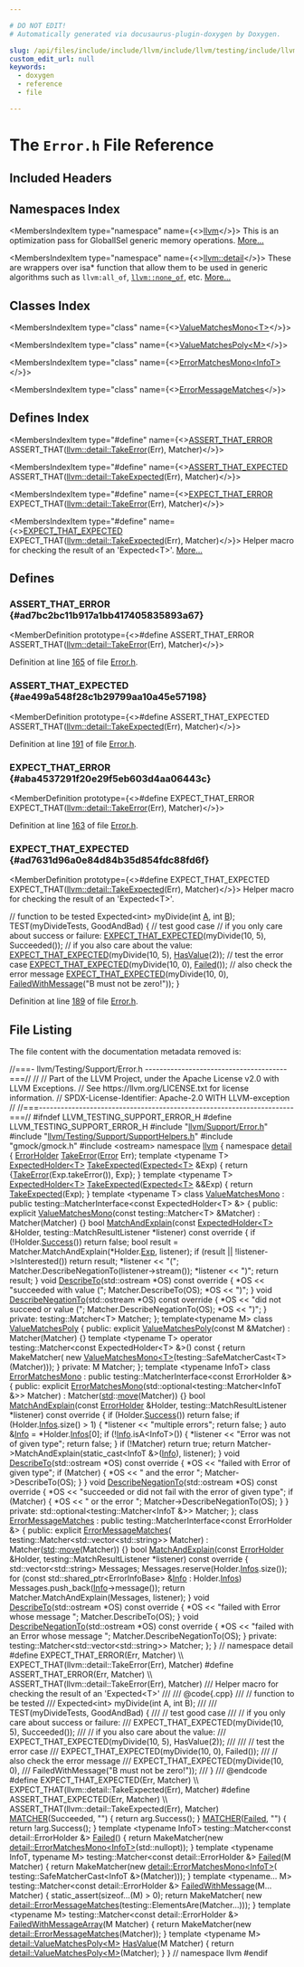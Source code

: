 ```yaml
---

# DO NOT EDIT!
# Automatically generated via docusaurus-plugin-doxygen by Doxygen.

slug: /api/files/include/include/llvm/include/llvm/testing/include/llvm/testing/support/error-h
custom_edit_url: null
keywords:
  - doxygen
  - reference
  - file

---
```





# The `Error.h` File Reference

<DoxygenPage pluginConfig={pluginConfig}>



## Included Headers

<IncludesList>
<IncludesListItem
  filePath="llvm/Support/Error.h"
  permalink="/docs/api/files/include/include/llvm/include/llvm/support/error-h"
  isLocal="true" />
<IncludesListItem
  filePath="llvm/Testing/Support/SupportHelpers.h"
  permalink="/docs/api/files/include/include/llvm/include/llvm/testing/include/llvm/testing/support/supporthelpers-h"
  isLocal="true" />
<IncludesListItem
  filePath="gmock/gmock.h"
  permalink=""
  isLocal="true" />
<IncludesListItem
  filePath="ostream"
  permalink=""
  isLocal="false" />
</IncludesList>

## Namespaces Index

<MembersIndex>

<MembersIndexItem
  type="namespace"
  name={<><a href="/docs/api/namespaces/llvm">llvm</a></>}>
This is an optimization pass for GlobalISel generic memory operations. <a href="/docs/api/namespaces/llvm/#details">More...</a>
</MembersIndexItem>

<MembersIndexItem
  type="namespace"
  name={<><a href="/docs/api/namespaces/llvm/detail">llvm::detail</a></>}>
These are wrappers over isa&#42; function that allow them to be used in generic algorithms such as <code>llvm:all&#95;of</code>, <code><a href="/docs/api/namespaces/llvm/#a7dc3069afa2ce5ea62ac2eb183e51c00">llvm::none&#95;of</a></code>, etc. <a href="/docs/api/namespaces/llvm/detail/#details">More...</a>
</MembersIndexItem>

</MembersIndex>

## Classes Index

<MembersIndex>

<MembersIndexItem
  type="class"
  name={<><a href="/docs/api/classes/llvm/detail/valuematchesmono">ValueMatchesMono&lt;T&gt;</a></>}>
</MembersIndexItem>

<MembersIndexItem
  type="class"
  name={<><a href="/docs/api/classes/llvm/detail/valuematchespoly">ValueMatchesPoly&lt;M&gt;</a></>}>
</MembersIndexItem>

<MembersIndexItem
  type="class"
  name={<><a href="/docs/api/classes/llvm/detail/errormatchesmono">ErrorMatchesMono&lt;InfoT&gt;</a></>}>
</MembersIndexItem>

<MembersIndexItem
  type="class"
  name={<><a href="/docs/api/classes/llvm/detail/errormessagematches">ErrorMessageMatches</a></>}>
</MembersIndexItem>

</MembersIndex>

## Defines Index

<MembersIndex>

<MembersIndexItem
  type="#define"
  name={<><a href="#ad7bc2bc11b917a1bb417405835893a67">ASSERT&#95;THAT&#95;ERROR</a>&nbsp;&nbsp;&nbsp;  ASSERT&#95;THAT(<a href="/docs/api/namespaces/llvm/detail/#ab8899a2137a4effece5b068526f6d367">llvm::detail::TakeError</a>(Err), Matcher)</>}>
</MembersIndexItem>

<MembersIndexItem
  type="#define"
  name={<><a href="#ae499a548f28c1b29799aa10a45e57198">ASSERT&#95;THAT&#95;EXPECTED</a>&nbsp;&nbsp;&nbsp;  ASSERT&#95;THAT(<a href="/docs/api/namespaces/llvm/detail/#a1d244748c7af3178b4d806e32db0410e">llvm::detail::TakeExpected</a>(Err), Matcher)</>}>
</MembersIndexItem>

<MembersIndexItem
  type="#define"
  name={<><a href="#aba4537291f20e29f5eb603d4aa06443c">EXPECT&#95;THAT&#95;ERROR</a>&nbsp;&nbsp;&nbsp;  EXPECT&#95;THAT(<a href="/docs/api/namespaces/llvm/detail/#ab8899a2137a4effece5b068526f6d367">llvm::detail::TakeError</a>(Err), Matcher)</>}>
</MembersIndexItem>

<MembersIndexItem
  type="#define"
  name={<><a href="#ad7631d96a0e84d84b35d854fdc88fd6f">EXPECT&#95;THAT&#95;EXPECTED</a>&nbsp;&nbsp;&nbsp;  EXPECT&#95;THAT(<a href="/docs/api/namespaces/llvm/detail/#a1d244748c7af3178b4d806e32db0410e">llvm::detail::TakeExpected</a>(Err), Matcher)</>}>
Helper macro for checking the result of an &#39;Expected&lt;T&gt;&#39;. <a href="#ad7631d96a0e84d84b35d854fdc88fd6f">More...</a>
</MembersIndexItem>

</MembersIndex>


<SectionDefinition>

## Defines

### ASSERT&#95;THAT&#95;ERROR {#ad7bc2bc11b917a1bb417405835893a67}

<MemberDefinition
  prototype={<>#define ASSERT&#95;THAT&#95;ERROR&nbsp;&nbsp;&nbsp;  ASSERT&#95;THAT(<a href="/docs/api/namespaces/llvm/detail/#ab8899a2137a4effece5b068526f6d367">llvm::detail::TakeError</a>(Err), Matcher)</>}>

Definition at line <a href="#l00165">165</a> of file <a href="/docs/api/files/include/include/llvm/include/llvm/testing/include/llvm/testing/support/error-h">Error.h</a>.
</MemberDefinition>

### ASSERT&#95;THAT&#95;EXPECTED {#ae499a548f28c1b29799aa10a45e57198}

<MemberDefinition
  prototype={<>#define ASSERT&#95;THAT&#95;EXPECTED&nbsp;&nbsp;&nbsp;  ASSERT&#95;THAT(<a href="/docs/api/namespaces/llvm/detail/#a1d244748c7af3178b4d806e32db0410e">llvm::detail::TakeExpected</a>(Err), Matcher)</>}>

Definition at line <a href="#l00191">191</a> of file <a href="/docs/api/files/include/include/llvm/include/llvm/testing/include/llvm/testing/support/error-h">Error.h</a>.
</MemberDefinition>

### EXPECT&#95;THAT&#95;ERROR {#aba4537291f20e29f5eb603d4aa06443c}

<MemberDefinition
  prototype={<>#define EXPECT&#95;THAT&#95;ERROR&nbsp;&nbsp;&nbsp;  EXPECT&#95;THAT(<a href="/docs/api/namespaces/llvm/detail/#ab8899a2137a4effece5b068526f6d367">llvm::detail::TakeError</a>(Err), Matcher)</>}>

Definition at line <a href="#l00163">163</a> of file <a href="/docs/api/files/include/include/llvm/include/llvm/testing/include/llvm/testing/support/error-h">Error.h</a>.
</MemberDefinition>

### EXPECT&#95;THAT&#95;EXPECTED {#ad7631d96a0e84d84b35d854fdc88fd6f}

<MemberDefinition
  prototype={<>#define EXPECT&#95;THAT&#95;EXPECTED&nbsp;&nbsp;&nbsp;  EXPECT&#95;THAT(<a href="/docs/api/namespaces/llvm/detail/#a1d244748c7af3178b4d806e32db0410e">llvm::detail::TakeExpected</a>(Err), Matcher)</>}>
Helper macro for checking the result of an &#39;Expected&lt;T&gt;&#39;.

<ProgramListing extension="cpp">

<CodeLine><Highlight kind="comment">// function to be tested</Highlight><Highlight kind="normal"></Highlight></CodeLine>
<CodeLine><Highlight kind="normal">Expected&lt;int&gt; myDivide(</Highlight><Highlight kind="keywordtype">int</Highlight><Highlight kind="normal"> <a href="/docs/api/files/lib/lib/ir/builtingcs-cpp/#a2e38c85003a042421cde1647632d0b72">A</a>, </Highlight><Highlight kind="keywordtype">int</Highlight><Highlight kind="normal"> <a href="/docs/api/files/lib/lib/ir/builtingcs-cpp/#ae76959fe811ba090de4cba69ac00f1da">B</a>);</Highlight></CodeLine>
<CodeLine><Highlight kind="normal"></Highlight></CodeLine>
<CodeLine><Highlight kind="normal">TEST(myDivideTests, GoodAndBad) &#123;</Highlight></CodeLine>
<CodeLine><Highlight kind="normal">  </Highlight><Highlight kind="comment">// test good case</Highlight><Highlight kind="normal"></Highlight></CodeLine>
<CodeLine><Highlight kind="normal">  </Highlight><Highlight kind="comment">// if you only care about success or failure:</Highlight><Highlight kind="normal"></Highlight></CodeLine>
<CodeLine><Highlight kind="normal">  <a href="#ad7631d96a0e84d84b35d854fdc88fd6f">EXPECT&#95;THAT&#95;EXPECTED</a>(myDivide(10, 5), Succeeded());</Highlight></CodeLine>
<CodeLine><Highlight kind="normal">  </Highlight><Highlight kind="comment">// if you also care about the value:</Highlight><Highlight kind="normal"></Highlight></CodeLine>
<CodeLine><Highlight kind="normal">  <a href="#ad7631d96a0e84d84b35d854fdc88fd6f">EXPECT&#95;THAT&#95;EXPECTED</a>(myDivide(10, 5), <a href="/docs/api/namespaces/llvm/#a79e64ef30db46c5331dc31759ebd8b9d">HasValue</a>(2));</Highlight></CodeLine>
<CodeLine><Highlight kind="normal"></Highlight></CodeLine>
<CodeLine><Highlight kind="normal">  </Highlight><Highlight kind="comment">// test the error case</Highlight><Highlight kind="normal"></Highlight></CodeLine>
<CodeLine><Highlight kind="normal">  <a href="#ad7631d96a0e84d84b35d854fdc88fd6f">EXPECT&#95;THAT&#95;EXPECTED</a>(myDivide(10, 0), <a href="/docs/api/namespaces/llvm/#a2cd7b2e49608a96ba42f59f642cf99ac">Failed</a>());</Highlight></CodeLine>
<CodeLine><Highlight kind="normal">  </Highlight><Highlight kind="comment">// also check the error message</Highlight><Highlight kind="normal"></Highlight></CodeLine>
<CodeLine><Highlight kind="normal">  <a href="#ad7631d96a0e84d84b35d854fdc88fd6f">EXPECT&#95;THAT&#95;EXPECTED</a>(myDivide(10, 0),</Highlight></CodeLine>
<CodeLine><Highlight kind="normal">      <a href="/docs/api/namespaces/llvm/#a78f561c62fccdd3391f0652104b6681e">FailedWithMessage</a>(</Highlight><Highlight kind="stringliteral">&quot;B must not be zero!&quot;</Highlight><Highlight kind="normal">));</Highlight></CodeLine>
<CodeLine><Highlight kind="normal">&#125;</Highlight></CodeLine>

</ProgramListing>

Definition at line <a href="#l00189">189</a> of file <a href="/docs/api/files/include/include/llvm/include/llvm/testing/include/llvm/testing/support/error-h">Error.h</a>.
</MemberDefinition>

</SectionDefinition>

## File Listing

The file content with the documentation metadata removed is:

<ProgramListing>

<Link id="l00001" /><CodeLine lineNumber="1"><Highlight kind="comment">//===- llvm/Testing/Support/Error.h ---------------------------------------===//</Highlight><Highlight kind="normal"></Highlight></CodeLine>
<Link id="l00002" /><CodeLine lineNumber="2"><Highlight kind="normal"></Highlight><Highlight kind="comment">//</Highlight><Highlight kind="normal"></Highlight></CodeLine>
<Link id="l00003" /><CodeLine lineNumber="3"><Highlight kind="normal"></Highlight><Highlight kind="comment">// Part of the LLVM Project, under the Apache License v2.0 with LLVM Exceptions.</Highlight><Highlight kind="normal"></Highlight></CodeLine>
<Link id="l00004" /><CodeLine lineNumber="4"><Highlight kind="normal"></Highlight><Highlight kind="comment">// See https://llvm.org/LICENSE.txt for license information.</Highlight><Highlight kind="normal"></Highlight></CodeLine>
<Link id="l00005" /><CodeLine lineNumber="5"><Highlight kind="normal"></Highlight><Highlight kind="comment">// SPDX-License-Identifier: Apache-2.0 WITH LLVM-exception</Highlight><Highlight kind="normal"></Highlight></CodeLine>
<Link id="l00006" /><CodeLine lineNumber="6"><Highlight kind="normal"></Highlight><Highlight kind="comment">//</Highlight><Highlight kind="normal"></Highlight></CodeLine>
<Link id="l00007" /><CodeLine lineNumber="7"><Highlight kind="normal"></Highlight><Highlight kind="comment">//===----------------------------------------------------------------------===//</Highlight><Highlight kind="normal"></Highlight></CodeLine>
<Link id="l00008" /><CodeLine lineNumber="8"><Highlight kind="normal"></Highlight></CodeLine>
<Link id="l00009" /><CodeLine lineNumber="9"><Highlight kind="normal"></Highlight><Highlight kind="preprocessor">#ifndef LLVM&#95;TESTING&#95;SUPPORT&#95;ERROR&#95;H</Highlight><Highlight kind="normal"></Highlight></CodeLine>
<Link id="l00010" /><CodeLine lineNumber="10"><Highlight kind="normal"></Highlight><Highlight kind="preprocessor">#define LLVM&#95;TESTING&#95;SUPPORT&#95;ERROR&#95;H</Highlight><Highlight kind="normal"></Highlight></CodeLine>
<Link id="l00011" /><CodeLine lineNumber="11"><Highlight kind="normal"></Highlight></CodeLine>
<Link id="l00012" /><CodeLine lineNumber="12"><Highlight kind="normal"></Highlight><Highlight kind="preprocessor">#include &quot;<a href="/docs/api/files/include/include/llvm/include/llvm/support/error-h">llvm/Support/Error.h</a>&quot;</Highlight><Highlight kind="normal"></Highlight></CodeLine>
<Link id="l00013" /><CodeLine lineNumber="13"><Highlight kind="normal"></Highlight><Highlight kind="preprocessor">#include &quot;<a href="/docs/api/files/include/include/llvm/include/llvm/testing/include/llvm/testing/support/supporthelpers-h">llvm/Testing/Support/SupportHelpers.h</a>&quot;</Highlight><Highlight kind="normal"></Highlight></CodeLine>
<Link id="l00014" /><CodeLine lineNumber="14"><Highlight kind="normal"></Highlight></CodeLine>
<Link id="l00015" /><CodeLine lineNumber="15"><Highlight kind="normal"></Highlight><Highlight kind="preprocessor">#include &quot;gmock/gmock.h&quot;</Highlight><Highlight kind="normal"></Highlight></CodeLine>
<Link id="l00016" /><CodeLine lineNumber="16"><Highlight kind="normal"></Highlight><Highlight kind="preprocessor">#include &lt;ostream&gt;</Highlight><Highlight kind="normal"></Highlight></CodeLine>
<Link id="l00017" /><CodeLine lineNumber="17"><Highlight kind="normal"></Highlight></CodeLine>
<Link id="l00018" /><CodeLine lineNumber="18"><Highlight kind="normal"></Highlight><Highlight kind="keyword">namespace </Highlight><Highlight kind="normal"><a href="/docs/api/namespaces/llvm">llvm</a> &#123;</Highlight></CodeLine>
<Link id="l00019" /><CodeLine lineNumber="19"><Highlight kind="normal"></Highlight><Highlight kind="keyword">namespace </Highlight><Highlight kind="normal"><a href="/docs/api/namespaces/llvm/detail">detail</a> &#123;</Highlight></CodeLine>
<Link id="l00020" /><CodeLine lineNumber="20"><Highlight kind="normal"><a href="/docs/api/structs/llvm/detail/errorholder">ErrorHolder</a> <a href="/docs/api/namespaces/llvm/detail/#ab8899a2137a4effece5b068526f6d367">TakeError</a>(<a href="/docs/api/namespaces/llvm/#ac226f3d2b9ca090171a8e0a8cb92c343a902b0d55fddef6f8d651fe1035b7d4bd">Error</a> Err);</Highlight></CodeLine>
<Link id="l00021" /><CodeLine lineNumber="21"><Highlight kind="normal"></Highlight></CodeLine>
<Link id="l00022" /><CodeLine lineNumber="22" lineLink="/docs/api/namespaces/llvm/detail/#a1d244748c7af3178b4d806e32db0410e"><Highlight kind="normal"></Highlight><Highlight kind="keyword">template</Highlight><Highlight kind="normal"> &lt;</Highlight><Highlight kind="keyword">typename</Highlight><Highlight kind="normal"> T&gt; <a href="/docs/api/structs/llvm/detail/expectedholder">ExpectedHolder&lt;T&gt;</a> <a href="/docs/api/namespaces/llvm/detail/#a1d244748c7af3178b4d806e32db0410e">TakeExpected</a>(<a href="/docs/api/classes/llvm/expected">Expected&lt;T&gt;</a> &amp;Exp) &#123;</Highlight></CodeLine>
<Link id="l00023" /><CodeLine lineNumber="23"><Highlight kind="normal">  </Highlight><Highlight kind="keywordflow">return</Highlight><Highlight kind="normal"> &#123;<a href="/docs/api/namespaces/llvm/detail/#ab8899a2137a4effece5b068526f6d367">TakeError</a>(Exp.takeError()), Exp&#125;;</Highlight></CodeLine>
<Link id="l00024" /><CodeLine lineNumber="24"><Highlight kind="normal">&#125;</Highlight></CodeLine>
<Link id="l00025" /><CodeLine lineNumber="25"><Highlight kind="normal"></Highlight></CodeLine>
<Link id="l00026" /><CodeLine lineNumber="26" lineLink="/docs/api/namespaces/llvm/detail/#a501b4d4fd19ee463a1f8dc91074a147c"><Highlight kind="normal"></Highlight><Highlight kind="keyword">template</Highlight><Highlight kind="normal"> &lt;</Highlight><Highlight kind="keyword">typename</Highlight><Highlight kind="normal"> T&gt; <a href="/docs/api/structs/llvm/detail/expectedholder">ExpectedHolder&lt;T&gt;</a> <a href="/docs/api/namespaces/llvm/detail/#a1d244748c7af3178b4d806e32db0410e">TakeExpected</a>(<a href="/docs/api/classes/llvm/expected">Expected&lt;T&gt;</a> &amp;&amp;Exp) &#123;</Highlight></CodeLine>
<Link id="l00027" /><CodeLine lineNumber="27"><Highlight kind="normal">  </Highlight><Highlight kind="keywordflow">return</Highlight><Highlight kind="normal"> <a href="/docs/api/namespaces/llvm/detail/#a1d244748c7af3178b4d806e32db0410e">TakeExpected</a>(Exp);</Highlight></CodeLine>
<Link id="l00028" /><CodeLine lineNumber="28"><Highlight kind="normal">&#125;</Highlight></CodeLine>
<Link id="l00029" /><CodeLine lineNumber="29"><Highlight kind="normal"></Highlight></CodeLine>
<Link id="l00030" /><CodeLine lineNumber="30"><Highlight kind="normal"></Highlight><Highlight kind="keyword">template</Highlight><Highlight kind="normal"> &lt;</Highlight><Highlight kind="keyword">typename</Highlight><Highlight kind="normal"> T&gt;</Highlight></CodeLine>
<Link id="l00031" /><CodeLine lineNumber="31" lineLink="/docs/api/classes/llvm/detail/valuematchesmono"><Highlight kind="normal"></Highlight><Highlight kind="keyword">class </Highlight><Highlight kind="normal"><a href="/docs/api/classes/llvm/detail/valuematchesmono/#ad744b1c567ceeb27720290044d291cb6">ValueMatchesMono</a></Highlight></CodeLine>
<Link id="l00032" /><CodeLine lineNumber="32"><Highlight kind="normal">    : </Highlight><Highlight kind="keyword">public</Highlight><Highlight kind="normal"> testing::MatcherInterface&lt;const ExpectedHolder&lt;T&gt; &amp;&gt; &#123;</Highlight></CodeLine>
<Link id="l00033" /><CodeLine lineNumber="33"><Highlight kind="normal"></Highlight><Highlight kind="keyword">public</Highlight><Highlight kind="normal">:</Highlight></CodeLine>
<Link id="l00034" /><CodeLine lineNumber="34" lineLink="/docs/api/classes/llvm/detail/valuematchesmono/#ad744b1c567ceeb27720290044d291cb6"><Highlight kind="normal">  </Highlight><Highlight kind="keyword">explicit</Highlight><Highlight kind="normal"> <a href="/docs/api/classes/llvm/detail/valuematchesmono/#ad744b1c567ceeb27720290044d291cb6">ValueMatchesMono</a>(</Highlight><Highlight kind="keyword">const</Highlight><Highlight kind="normal"> testing::Matcher&lt;T&gt; &amp;Matcher)</Highlight></CodeLine>
<Link id="l00035" /><CodeLine lineNumber="35"><Highlight kind="normal">      : Matcher(Matcher) &#123;&#125;</Highlight></CodeLine>
<Link id="l00036" /><CodeLine lineNumber="36"><Highlight kind="normal"></Highlight></CodeLine>
<Link id="l00037" /><CodeLine lineNumber="37" lineLink="/docs/api/classes/llvm/detail/valuematchesmono/#a55e4701767b53c688bffa2d8793c27be"><Highlight kind="normal">  </Highlight><Highlight kind="keywordtype">bool</Highlight><Highlight kind="normal"> <a href="/docs/api/classes/llvm/detail/valuematchesmono/#a55e4701767b53c688bffa2d8793c27be">MatchAndExplain</a>(</Highlight><Highlight kind="keyword">const</Highlight><Highlight kind="normal"> <a href="/docs/api/structs/llvm/detail/expectedholder">ExpectedHolder&lt;T&gt;</a> &amp;Holder,</Highlight></CodeLine>
<Link id="l00038" /><CodeLine lineNumber="38"><Highlight kind="normal">                       testing::MatchResultListener &#42;listener)</Highlight><Highlight kind="keyword"> const override </Highlight><Highlight kind="normal">&#123;</Highlight></CodeLine>
<Link id="l00039" /><CodeLine lineNumber="39"><Highlight kind="normal">    </Highlight><Highlight kind="keywordflow">if</Highlight><Highlight kind="normal"> (!Holder.<a href="/docs/api/structs/llvm/detail/errorholder/#a41e8ff6f9bf94de6e7201bd13dcf190f">Success</a>())</Highlight></CodeLine>
<Link id="l00040" /><CodeLine lineNumber="40"><Highlight kind="normal">      </Highlight><Highlight kind="keywordflow">return</Highlight><Highlight kind="normal"> </Highlight><Highlight kind="keyword">false</Highlight><Highlight kind="normal">;</Highlight></CodeLine>
<Link id="l00041" /><CodeLine lineNumber="41"><Highlight kind="normal"></Highlight></CodeLine>
<Link id="l00042" /><CodeLine lineNumber="42"><Highlight kind="normal">    </Highlight><Highlight kind="keywordtype">bool</Highlight><Highlight kind="normal"> result = Matcher.MatchAndExplain(&#42;Holder.<a href="/docs/api/structs/llvm/detail/expectedholder/#a079913b6090e2284fec0b7b2605f8f9b">Exp</a>, listener);</Highlight></CodeLine>
<Link id="l00043" /><CodeLine lineNumber="43"><Highlight kind="normal"></Highlight></CodeLine>
<Link id="l00044" /><CodeLine lineNumber="44"><Highlight kind="normal">    </Highlight><Highlight kind="keywordflow">if</Highlight><Highlight kind="normal"> (result || !listener-&gt;IsInterested())</Highlight></CodeLine>
<Link id="l00045" /><CodeLine lineNumber="45"><Highlight kind="normal">      </Highlight><Highlight kind="keywordflow">return</Highlight><Highlight kind="normal"> result;</Highlight></CodeLine>
<Link id="l00046" /><CodeLine lineNumber="46"><Highlight kind="normal">    &#42;listener &lt;&lt; </Highlight><Highlight kind="stringliteral">&quot;(&quot;</Highlight><Highlight kind="normal">;</Highlight></CodeLine>
<Link id="l00047" /><CodeLine lineNumber="47"><Highlight kind="normal">    Matcher.DescribeNegationTo(listener-&gt;stream());</Highlight></CodeLine>
<Link id="l00048" /><CodeLine lineNumber="48"><Highlight kind="normal">    &#42;listener &lt;&lt; </Highlight><Highlight kind="stringliteral">&quot;)&quot;</Highlight><Highlight kind="normal">;</Highlight></CodeLine>
<Link id="l00049" /><CodeLine lineNumber="49"><Highlight kind="normal">    </Highlight><Highlight kind="keywordflow">return</Highlight><Highlight kind="normal"> result;</Highlight></CodeLine>
<Link id="l00050" /><CodeLine lineNumber="50"><Highlight kind="normal">  &#125;</Highlight></CodeLine>
<Link id="l00051" /><CodeLine lineNumber="51"><Highlight kind="normal"></Highlight></CodeLine>
<Link id="l00052" /><CodeLine lineNumber="52" lineLink="/docs/api/classes/llvm/detail/valuematchesmono/#ab5f9a7976147483cf15cc81444478252"><Highlight kind="normal">  </Highlight><Highlight kind="keywordtype">void</Highlight><Highlight kind="normal"> <a href="/docs/api/classes/llvm/detail/valuematchesmono/#ab5f9a7976147483cf15cc81444478252">DescribeTo</a>(std::ostream &#42;OS)</Highlight><Highlight kind="keyword"> const override </Highlight><Highlight kind="normal">&#123;</Highlight></CodeLine>
<Link id="l00053" /><CodeLine lineNumber="53"><Highlight kind="normal">    &#42;OS &lt;&lt; </Highlight><Highlight kind="stringliteral">&quot;succeeded with value (&quot;</Highlight><Highlight kind="normal">;</Highlight></CodeLine>
<Link id="l00054" /><CodeLine lineNumber="54"><Highlight kind="normal">    Matcher.DescribeTo(OS);</Highlight></CodeLine>
<Link id="l00055" /><CodeLine lineNumber="55"><Highlight kind="normal">    &#42;OS &lt;&lt; </Highlight><Highlight kind="stringliteral">&quot;)&quot;</Highlight><Highlight kind="normal">;</Highlight></CodeLine>
<Link id="l00056" /><CodeLine lineNumber="56"><Highlight kind="normal">  &#125;</Highlight></CodeLine>
<Link id="l00057" /><CodeLine lineNumber="57"><Highlight kind="normal"></Highlight></CodeLine>
<Link id="l00058" /><CodeLine lineNumber="58" lineLink="/docs/api/classes/llvm/detail/valuematchesmono/#a7e98809bf925c4df7a66f37cadf6d0f2"><Highlight kind="normal">  </Highlight><Highlight kind="keywordtype">void</Highlight><Highlight kind="normal"> <a href="/docs/api/classes/llvm/detail/valuematchesmono/#a7e98809bf925c4df7a66f37cadf6d0f2">DescribeNegationTo</a>(std::ostream &#42;OS)</Highlight><Highlight kind="keyword"> const override </Highlight><Highlight kind="normal">&#123;</Highlight></CodeLine>
<Link id="l00059" /><CodeLine lineNumber="59"><Highlight kind="normal">    &#42;OS &lt;&lt; </Highlight><Highlight kind="stringliteral">&quot;did not succeed or value (&quot;</Highlight><Highlight kind="normal">;</Highlight></CodeLine>
<Link id="l00060" /><CodeLine lineNumber="60"><Highlight kind="normal">    Matcher.DescribeNegationTo(OS);</Highlight></CodeLine>
<Link id="l00061" /><CodeLine lineNumber="61"><Highlight kind="normal">    &#42;OS &lt;&lt; </Highlight><Highlight kind="stringliteral">&quot;)&quot;</Highlight><Highlight kind="normal">;</Highlight></CodeLine>
<Link id="l00062" /><CodeLine lineNumber="62"><Highlight kind="normal">  &#125;</Highlight></CodeLine>
<Link id="l00063" /><CodeLine lineNumber="63"><Highlight kind="normal"></Highlight></CodeLine>
<Link id="l00064" /><CodeLine lineNumber="64"><Highlight kind="normal"></Highlight><Highlight kind="keyword">private</Highlight><Highlight kind="normal">:</Highlight></CodeLine>
<Link id="l00065" /><CodeLine lineNumber="65"><Highlight kind="normal">  testing::Matcher&lt;T&gt; Matcher;</Highlight></CodeLine>
<Link id="l00066" /><CodeLine lineNumber="66"><Highlight kind="normal">&#125;;</Highlight></CodeLine>
<Link id="l00067" /><CodeLine lineNumber="67"><Highlight kind="normal"></Highlight></CodeLine>
<Link id="l00068" /><CodeLine lineNumber="68"><Highlight kind="normal"></Highlight><Highlight kind="keyword">template</Highlight><Highlight kind="normal">&lt;</Highlight><Highlight kind="keyword">typename</Highlight><Highlight kind="normal"> M&gt;</Highlight></CodeLine>
<Link id="l00069" /><CodeLine lineNumber="69" lineLink="/docs/api/classes/llvm/detail/valuematchespoly"><Highlight kind="normal"></Highlight><Highlight kind="keyword">class </Highlight><Highlight kind="normal"><a href="/docs/api/classes/llvm/detail/valuematchespoly/#a4b084a7a392bab6f6e7d5ff6df288fad">ValueMatchesPoly</a> &#123;</Highlight></CodeLine>
<Link id="l00070" /><CodeLine lineNumber="70"><Highlight kind="normal"></Highlight><Highlight kind="keyword">public</Highlight><Highlight kind="normal">:</Highlight></CodeLine>
<Link id="l00071" /><CodeLine lineNumber="71" lineLink="/docs/api/classes/llvm/detail/valuematchespoly/#a4b084a7a392bab6f6e7d5ff6df288fad"><Highlight kind="normal">  </Highlight><Highlight kind="keyword">explicit</Highlight><Highlight kind="normal"> <a href="/docs/api/classes/llvm/detail/valuematchespoly/#a4b084a7a392bab6f6e7d5ff6df288fad">ValueMatchesPoly</a>(</Highlight><Highlight kind="keyword">const</Highlight><Highlight kind="normal"> M &amp;Matcher) : Matcher(Matcher) &#123;&#125;</Highlight></CodeLine>
<Link id="l00072" /><CodeLine lineNumber="72"><Highlight kind="normal"></Highlight></CodeLine>
<Link id="l00073" /><CodeLine lineNumber="73"><Highlight kind="normal">  </Highlight><Highlight kind="keyword">template</Highlight><Highlight kind="normal"> &lt;</Highlight><Highlight kind="keyword">typename</Highlight><Highlight kind="normal"> T&gt;</Highlight></CodeLine>
<Link id="l00074" /><CodeLine lineNumber="74" lineLink="/docs/api/classes/llvm/detail/valuematchespoly/#a31fa575bc2c99c26ad81466be2d62371"><Highlight kind="normal">  </Highlight><Highlight kind="keyword">operator</Highlight><Highlight kind="normal"> testing::Matcher&lt;const ExpectedHolder&lt;T&gt; &amp;&gt;() </Highlight><Highlight kind="keyword">const</Highlight><Highlight kind="normal"> &#123;</Highlight></CodeLine>
<Link id="l00075" /><CodeLine lineNumber="75"><Highlight kind="normal">    </Highlight><Highlight kind="keywordflow">return</Highlight><Highlight kind="normal"> MakeMatcher(</Highlight></CodeLine>
<Link id="l00076" /><CodeLine lineNumber="76"><Highlight kind="normal">        </Highlight><Highlight kind="keyword">new</Highlight><Highlight kind="normal"> <a href="/docs/api/classes/llvm/detail/valuematchesmono">ValueMatchesMono&lt;T&gt;</a>(testing::SafeMatcherCast&lt;T&gt;(Matcher)));</Highlight></CodeLine>
<Link id="l00077" /><CodeLine lineNumber="77"><Highlight kind="normal">  &#125;</Highlight></CodeLine>
<Link id="l00078" /><CodeLine lineNumber="78"><Highlight kind="normal"></Highlight></CodeLine>
<Link id="l00079" /><CodeLine lineNumber="79"><Highlight kind="normal"></Highlight><Highlight kind="keyword">private</Highlight><Highlight kind="normal">:</Highlight></CodeLine>
<Link id="l00080" /><CodeLine lineNumber="80"><Highlight kind="normal">  M Matcher;</Highlight></CodeLine>
<Link id="l00081" /><CodeLine lineNumber="81"><Highlight kind="normal">&#125;;</Highlight></CodeLine>
<Link id="l00082" /><CodeLine lineNumber="82"><Highlight kind="normal"></Highlight></CodeLine>
<Link id="l00083" /><CodeLine lineNumber="83"><Highlight kind="normal"></Highlight><Highlight kind="keyword">template</Highlight><Highlight kind="normal"> &lt;</Highlight><Highlight kind="keyword">typename</Highlight><Highlight kind="normal"> InfoT&gt;</Highlight></CodeLine>
<Link id="l00084" /><CodeLine lineNumber="84" lineLink="/docs/api/classes/llvm/detail/errormatchesmono"><Highlight kind="normal"></Highlight><Highlight kind="keyword">class </Highlight><Highlight kind="normal"><a href="/docs/api/classes/llvm/detail/errormatchesmono/#a122e1d825f6a41e7b1b68095f45b35fa">ErrorMatchesMono</a> : </Highlight><Highlight kind="keyword">public</Highlight><Highlight kind="normal"> testing::MatcherInterface&lt;const ErrorHolder &amp;&gt; &#123;</Highlight></CodeLine>
<Link id="l00085" /><CodeLine lineNumber="85"><Highlight kind="normal"></Highlight><Highlight kind="keyword">public</Highlight><Highlight kind="normal">:</Highlight></CodeLine>
<Link id="l00086" /><CodeLine lineNumber="86" lineLink="/docs/api/classes/llvm/detail/errormatchesmono/#a122e1d825f6a41e7b1b68095f45b35fa"><Highlight kind="normal">  </Highlight><Highlight kind="keyword">explicit</Highlight><Highlight kind="normal"> <a href="/docs/api/classes/llvm/detail/errormatchesmono/#a122e1d825f6a41e7b1b68095f45b35fa">ErrorMatchesMono</a>(std::optional&lt;testing::Matcher&lt;InfoT &amp;&gt;&gt; Matcher)</Highlight></CodeLine>
<Link id="l00087" /><CodeLine lineNumber="87"><Highlight kind="normal">      : Matcher(<a href="/docs/api/namespaces/std">std</a>::<a href="/docs/api/namespaces/llvm/#abfc9c7ecf70f66901e439f7c04ef3dbb">move</a>(Matcher)) &#123;&#125;</Highlight></CodeLine>
<Link id="l00088" /><CodeLine lineNumber="88"><Highlight kind="normal"></Highlight></CodeLine>
<Link id="l00089" /><CodeLine lineNumber="89" lineLink="/docs/api/classes/llvm/detail/errormatchesmono/#ab5ca366d69aa6962d4142ab273fa72b1"><Highlight kind="normal">  </Highlight><Highlight kind="keywordtype">bool</Highlight><Highlight kind="normal"> <a href="/docs/api/classes/llvm/detail/errormatchesmono/#ab5ca366d69aa6962d4142ab273fa72b1">MatchAndExplain</a>(</Highlight><Highlight kind="keyword">const</Highlight><Highlight kind="normal"> <a href="/docs/api/structs/llvm/detail/errorholder">ErrorHolder</a> &amp;Holder,</Highlight></CodeLine>
<Link id="l00090" /><CodeLine lineNumber="90"><Highlight kind="normal">                       testing::MatchResultListener &#42;listener)</Highlight><Highlight kind="keyword"> const override </Highlight><Highlight kind="normal">&#123;</Highlight></CodeLine>
<Link id="l00091" /><CodeLine lineNumber="91"><Highlight kind="normal">    </Highlight><Highlight kind="keywordflow">if</Highlight><Highlight kind="normal"> (Holder.<a href="/docs/api/structs/llvm/detail/errorholder/#a41e8ff6f9bf94de6e7201bd13dcf190f">Success</a>())</Highlight></CodeLine>
<Link id="l00092" /><CodeLine lineNumber="92"><Highlight kind="normal">      </Highlight><Highlight kind="keywordflow">return</Highlight><Highlight kind="normal"> </Highlight><Highlight kind="keyword">false</Highlight><Highlight kind="normal">;</Highlight></CodeLine>
<Link id="l00093" /><CodeLine lineNumber="93"><Highlight kind="normal"></Highlight></CodeLine>
<Link id="l00094" /><CodeLine lineNumber="94"><Highlight kind="normal">    </Highlight><Highlight kind="keywordflow">if</Highlight><Highlight kind="normal"> (Holder.<a href="/docs/api/structs/llvm/detail/errorholder/#a3f39ac70f66ad250c9f1ec90c4970fae">Infos</a>.size() &gt; 1) &#123;</Highlight></CodeLine>
<Link id="l00095" /><CodeLine lineNumber="95"><Highlight kind="normal">      &#42;listener &lt;&lt; </Highlight><Highlight kind="stringliteral">&quot;multiple errors&quot;</Highlight><Highlight kind="normal">;</Highlight></CodeLine>
<Link id="l00096" /><CodeLine lineNumber="96"><Highlight kind="normal">      </Highlight><Highlight kind="keywordflow">return</Highlight><Highlight kind="normal"> </Highlight><Highlight kind="keyword">false</Highlight><Highlight kind="normal">;</Highlight></CodeLine>
<Link id="l00097" /><CodeLine lineNumber="97"><Highlight kind="normal">    &#125;</Highlight></CodeLine>
<Link id="l00098" /><CodeLine lineNumber="98"><Highlight kind="normal"></Highlight></CodeLine>
<Link id="l00099" /><CodeLine lineNumber="99"><Highlight kind="normal">    </Highlight><Highlight kind="keyword">auto</Highlight><Highlight kind="normal"> &amp;<a href="/docs/api/files/lib/lib/codegen/lib/codegen/globalisel/cseinfo-cpp/#a75f8a8519c2c9b30e7c06dc5e256fffa">Info</a> = &#42;Holder.<a href="/docs/api/structs/llvm/detail/errorholder/#a3f39ac70f66ad250c9f1ec90c4970fae">Infos</a>&#91;0&#93;;</Highlight></CodeLine>
<Link id="l00100" /><CodeLine lineNumber="100"><Highlight kind="normal">    </Highlight><Highlight kind="keywordflow">if</Highlight><Highlight kind="normal"> (!<a href="/docs/api/files/lib/lib/codegen/lib/codegen/globalisel/cseinfo-cpp/#a75f8a8519c2c9b30e7c06dc5e256fffa">Info</a>.isA&lt;InfoT&gt;()) &#123;</Highlight></CodeLine>
<Link id="l00101" /><CodeLine lineNumber="101"><Highlight kind="normal">      &#42;listener &lt;&lt; </Highlight><Highlight kind="stringliteral">&quot;Error was not of given type&quot;</Highlight><Highlight kind="normal">;</Highlight></CodeLine>
<Link id="l00102" /><CodeLine lineNumber="102"><Highlight kind="normal">      </Highlight><Highlight kind="keywordflow">return</Highlight><Highlight kind="normal"> </Highlight><Highlight kind="keyword">false</Highlight><Highlight kind="normal">;</Highlight></CodeLine>
<Link id="l00103" /><CodeLine lineNumber="103"><Highlight kind="normal">    &#125;</Highlight></CodeLine>
<Link id="l00104" /><CodeLine lineNumber="104"><Highlight kind="normal"></Highlight></CodeLine>
<Link id="l00105" /><CodeLine lineNumber="105"><Highlight kind="normal">    </Highlight><Highlight kind="keywordflow">if</Highlight><Highlight kind="normal"> (!Matcher)</Highlight></CodeLine>
<Link id="l00106" /><CodeLine lineNumber="106"><Highlight kind="normal">      </Highlight><Highlight kind="keywordflow">return</Highlight><Highlight kind="normal"> </Highlight><Highlight kind="keyword">true</Highlight><Highlight kind="normal">;</Highlight></CodeLine>
<Link id="l00107" /><CodeLine lineNumber="107"><Highlight kind="normal"></Highlight></CodeLine>
<Link id="l00108" /><CodeLine lineNumber="108"><Highlight kind="normal">    </Highlight><Highlight kind="keywordflow">return</Highlight><Highlight kind="normal"> Matcher-&gt;MatchAndExplain(</Highlight><Highlight kind="keyword">static&#95;cast&lt;</Highlight><Highlight kind="normal">InfoT &amp;</Highlight><Highlight kind="keyword">&gt;</Highlight><Highlight kind="normal">(<a href="/docs/api/files/lib/lib/codegen/lib/codegen/globalisel/cseinfo-cpp/#a75f8a8519c2c9b30e7c06dc5e256fffa">Info</a>), listener);</Highlight></CodeLine>
<Link id="l00109" /><CodeLine lineNumber="109"><Highlight kind="normal">  &#125;</Highlight></CodeLine>
<Link id="l00110" /><CodeLine lineNumber="110"><Highlight kind="normal"></Highlight></CodeLine>
<Link id="l00111" /><CodeLine lineNumber="111" lineLink="/docs/api/classes/llvm/detail/errormatchesmono/#ad5aed2ba5ac2ad277c3504b91900db20"><Highlight kind="normal">  </Highlight><Highlight kind="keywordtype">void</Highlight><Highlight kind="normal"> <a href="/docs/api/classes/llvm/detail/errormatchesmono/#ad5aed2ba5ac2ad277c3504b91900db20">DescribeTo</a>(std::ostream &#42;OS)</Highlight><Highlight kind="keyword"> const override </Highlight><Highlight kind="normal">&#123;</Highlight></CodeLine>
<Link id="l00112" /><CodeLine lineNumber="112"><Highlight kind="normal">    &#42;OS &lt;&lt; </Highlight><Highlight kind="stringliteral">&quot;failed with Error of given type&quot;</Highlight><Highlight kind="normal">;</Highlight></CodeLine>
<Link id="l00113" /><CodeLine lineNumber="113"><Highlight kind="normal">    </Highlight><Highlight kind="keywordflow">if</Highlight><Highlight kind="normal"> (Matcher) &#123;</Highlight></CodeLine>
<Link id="l00114" /><CodeLine lineNumber="114"><Highlight kind="normal">      &#42;OS &lt;&lt; </Highlight><Highlight kind="stringliteral">&quot; and the error &quot;</Highlight><Highlight kind="normal">;</Highlight></CodeLine>
<Link id="l00115" /><CodeLine lineNumber="115"><Highlight kind="normal">      Matcher-&gt;DescribeTo(OS);</Highlight></CodeLine>
<Link id="l00116" /><CodeLine lineNumber="116"><Highlight kind="normal">    &#125;</Highlight></CodeLine>
<Link id="l00117" /><CodeLine lineNumber="117"><Highlight kind="normal">  &#125;</Highlight></CodeLine>
<Link id="l00118" /><CodeLine lineNumber="118"><Highlight kind="normal"></Highlight></CodeLine>
<Link id="l00119" /><CodeLine lineNumber="119" lineLink="/docs/api/classes/llvm/detail/errormatchesmono/#a92cfb3619ce36fd673b6cb4af913f49d"><Highlight kind="normal">  </Highlight><Highlight kind="keywordtype">void</Highlight><Highlight kind="normal"> <a href="/docs/api/classes/llvm/detail/errormatchesmono/#a92cfb3619ce36fd673b6cb4af913f49d">DescribeNegationTo</a>(std::ostream &#42;OS)</Highlight><Highlight kind="keyword"> const override </Highlight><Highlight kind="normal">&#123;</Highlight></CodeLine>
<Link id="l00120" /><CodeLine lineNumber="120"><Highlight kind="normal">    &#42;OS &lt;&lt; </Highlight><Highlight kind="stringliteral">&quot;succeeded or did not fail with the error of given type&quot;</Highlight><Highlight kind="normal">;</Highlight></CodeLine>
<Link id="l00121" /><CodeLine lineNumber="121"><Highlight kind="normal">    </Highlight><Highlight kind="keywordflow">if</Highlight><Highlight kind="normal"> (Matcher) &#123;</Highlight></CodeLine>
<Link id="l00122" /><CodeLine lineNumber="122"><Highlight kind="normal">      &#42;OS &lt;&lt; </Highlight><Highlight kind="stringliteral">&quot; or the error &quot;</Highlight><Highlight kind="normal">;</Highlight></CodeLine>
<Link id="l00123" /><CodeLine lineNumber="123"><Highlight kind="normal">      Matcher-&gt;DescribeNegationTo(OS);</Highlight></CodeLine>
<Link id="l00124" /><CodeLine lineNumber="124"><Highlight kind="normal">    &#125;</Highlight></CodeLine>
<Link id="l00125" /><CodeLine lineNumber="125"><Highlight kind="normal">  &#125;</Highlight></CodeLine>
<Link id="l00126" /><CodeLine lineNumber="126"><Highlight kind="normal"></Highlight></CodeLine>
<Link id="l00127" /><CodeLine lineNumber="127"><Highlight kind="normal"></Highlight><Highlight kind="keyword">private</Highlight><Highlight kind="normal">:</Highlight></CodeLine>
<Link id="l00128" /><CodeLine lineNumber="128"><Highlight kind="normal">  std::optional&lt;testing::Matcher&lt;InfoT &amp;&gt;&gt; Matcher;</Highlight></CodeLine>
<Link id="l00129" /><CodeLine lineNumber="129"><Highlight kind="normal">&#125;;</Highlight></CodeLine>
<Link id="l00130" /><CodeLine lineNumber="130"><Highlight kind="normal"></Highlight></CodeLine>
<Link id="l00131" /><CodeLine lineNumber="131" lineLink="/docs/api/classes/llvm/detail/errormessagematches"><Highlight kind="normal"></Highlight><Highlight kind="keyword">class </Highlight><Highlight kind="normal"><a href="/docs/api/classes/llvm/detail/errormessagematches/#a26996cdefbb3d361363b2b6b4fbcb29f">ErrorMessageMatches</a></Highlight></CodeLine>
<Link id="l00132" /><CodeLine lineNumber="132"><Highlight kind="normal">    : </Highlight><Highlight kind="keyword">public</Highlight><Highlight kind="normal"> testing::MatcherInterface&lt;const ErrorHolder &amp;&gt; &#123;</Highlight></CodeLine>
<Link id="l00133" /><CodeLine lineNumber="133"><Highlight kind="normal"></Highlight><Highlight kind="keyword">public</Highlight><Highlight kind="normal">:</Highlight></CodeLine>
<Link id="l00134" /><CodeLine lineNumber="134" lineLink="/docs/api/classes/llvm/detail/errormessagematches/#a26996cdefbb3d361363b2b6b4fbcb29f"><Highlight kind="normal">  </Highlight><Highlight kind="keyword">explicit</Highlight><Highlight kind="normal"> <a href="/docs/api/classes/llvm/detail/errormessagematches/#a26996cdefbb3d361363b2b6b4fbcb29f">ErrorMessageMatches</a>(</Highlight></CodeLine>
<Link id="l00135" /><CodeLine lineNumber="135"><Highlight kind="normal">      testing::Matcher&lt;std::vector&lt;std::string&gt;&gt; Matcher)</Highlight></CodeLine>
<Link id="l00136" /><CodeLine lineNumber="136"><Highlight kind="normal">      : Matcher(<a href="/docs/api/namespaces/std">std</a>::<a href="/docs/api/namespaces/llvm/#abfc9c7ecf70f66901e439f7c04ef3dbb">move</a>(Matcher)) &#123;&#125;</Highlight></CodeLine>
<Link id="l00137" /><CodeLine lineNumber="137"><Highlight kind="normal"></Highlight></CodeLine>
<Link id="l00138" /><CodeLine lineNumber="138" lineLink="/docs/api/classes/llvm/detail/errormessagematches/#ac6fe268bac0c05dbccf3c63bbb54b356"><Highlight kind="normal">  </Highlight><Highlight kind="keywordtype">bool</Highlight><Highlight kind="normal"> <a href="/docs/api/classes/llvm/detail/errormessagematches/#ac6fe268bac0c05dbccf3c63bbb54b356">MatchAndExplain</a>(</Highlight><Highlight kind="keyword">const</Highlight><Highlight kind="normal"> <a href="/docs/api/structs/llvm/detail/errorholder">ErrorHolder</a> &amp;Holder,</Highlight></CodeLine>
<Link id="l00139" /><CodeLine lineNumber="139"><Highlight kind="normal">                       testing::MatchResultListener &#42;listener)</Highlight><Highlight kind="keyword"> const override </Highlight><Highlight kind="normal">&#123;</Highlight></CodeLine>
<Link id="l00140" /><CodeLine lineNumber="140"><Highlight kind="normal">    std::vector&lt;std::string&gt; Messages;</Highlight></CodeLine>
<Link id="l00141" /><CodeLine lineNumber="141"><Highlight kind="normal">    Messages.reserve(Holder.<a href="/docs/api/structs/llvm/detail/errorholder/#a3f39ac70f66ad250c9f1ec90c4970fae">Infos</a>.size());</Highlight></CodeLine>
<Link id="l00142" /><CodeLine lineNumber="142"><Highlight kind="normal">    </Highlight><Highlight kind="keywordflow">for</Highlight><Highlight kind="normal"> (</Highlight><Highlight kind="keyword">const</Highlight><Highlight kind="normal"> std::shared&#95;ptr&lt;ErrorInfoBase&gt; &amp;<a href="/docs/api/files/lib/lib/codegen/lib/codegen/globalisel/cseinfo-cpp/#a75f8a8519c2c9b30e7c06dc5e256fffa">Info</a> : Holder.<a href="/docs/api/structs/llvm/detail/errorholder/#a3f39ac70f66ad250c9f1ec90c4970fae">Infos</a>)</Highlight></CodeLine>
<Link id="l00143" /><CodeLine lineNumber="143"><Highlight kind="normal">      Messages.push&#95;back(<a href="/docs/api/files/lib/lib/codegen/lib/codegen/globalisel/cseinfo-cpp/#a75f8a8519c2c9b30e7c06dc5e256fffa">Info</a>-&gt;message());</Highlight></CodeLine>
<Link id="l00144" /><CodeLine lineNumber="144"><Highlight kind="normal"></Highlight></CodeLine>
<Link id="l00145" /><CodeLine lineNumber="145"><Highlight kind="normal">    </Highlight><Highlight kind="keywordflow">return</Highlight><Highlight kind="normal"> Matcher.MatchAndExplain(Messages, listener);</Highlight></CodeLine>
<Link id="l00146" /><CodeLine lineNumber="146"><Highlight kind="normal">  &#125;</Highlight></CodeLine>
<Link id="l00147" /><CodeLine lineNumber="147"><Highlight kind="normal"></Highlight></CodeLine>
<Link id="l00148" /><CodeLine lineNumber="148" lineLink="/docs/api/classes/llvm/detail/errormessagematches/#a5f0c2e1391138c4d10dcee7af7ac21ac"><Highlight kind="normal">  </Highlight><Highlight kind="keywordtype">void</Highlight><Highlight kind="normal"> <a href="/docs/api/classes/llvm/detail/errormessagematches/#a5f0c2e1391138c4d10dcee7af7ac21ac">DescribeTo</a>(std::ostream &#42;OS)</Highlight><Highlight kind="keyword"> const override </Highlight><Highlight kind="normal">&#123;</Highlight></CodeLine>
<Link id="l00149" /><CodeLine lineNumber="149"><Highlight kind="normal">    &#42;OS &lt;&lt; </Highlight><Highlight kind="stringliteral">&quot;failed with Error whose message &quot;</Highlight><Highlight kind="normal">;</Highlight></CodeLine>
<Link id="l00150" /><CodeLine lineNumber="150"><Highlight kind="normal">    Matcher.DescribeTo(OS);</Highlight></CodeLine>
<Link id="l00151" /><CodeLine lineNumber="151"><Highlight kind="normal">  &#125;</Highlight></CodeLine>
<Link id="l00152" /><CodeLine lineNumber="152"><Highlight kind="normal"></Highlight></CodeLine>
<Link id="l00153" /><CodeLine lineNumber="153" lineLink="/docs/api/classes/llvm/detail/errormessagematches/#ad880e43f0ef5b00c70043acc913f5e5d"><Highlight kind="normal">  </Highlight><Highlight kind="keywordtype">void</Highlight><Highlight kind="normal"> <a href="/docs/api/classes/llvm/detail/errormessagematches/#ad880e43f0ef5b00c70043acc913f5e5d">DescribeNegationTo</a>(std::ostream &#42;OS)</Highlight><Highlight kind="keyword"> const override </Highlight><Highlight kind="normal">&#123;</Highlight></CodeLine>
<Link id="l00154" /><CodeLine lineNumber="154"><Highlight kind="normal">    &#42;OS &lt;&lt; </Highlight><Highlight kind="stringliteral">&quot;failed with an Error whose message &quot;</Highlight><Highlight kind="normal">;</Highlight></CodeLine>
<Link id="l00155" /><CodeLine lineNumber="155"><Highlight kind="normal">    Matcher.DescribeNegationTo(OS);</Highlight></CodeLine>
<Link id="l00156" /><CodeLine lineNumber="156"><Highlight kind="normal">  &#125;</Highlight></CodeLine>
<Link id="l00157" /><CodeLine lineNumber="157"><Highlight kind="normal"></Highlight></CodeLine>
<Link id="l00158" /><CodeLine lineNumber="158"><Highlight kind="normal"></Highlight><Highlight kind="keyword">private</Highlight><Highlight kind="normal">:</Highlight></CodeLine>
<Link id="l00159" /><CodeLine lineNumber="159"><Highlight kind="normal">  testing::Matcher&lt;std::vector&lt;std::string&gt;&gt; Matcher;</Highlight></CodeLine>
<Link id="l00160" /><CodeLine lineNumber="160"><Highlight kind="normal">&#125;;</Highlight></CodeLine>
<Link id="l00161" /><CodeLine lineNumber="161"><Highlight kind="normal">&#125; </Highlight><Highlight kind="comment">// namespace detail</Highlight><Highlight kind="normal"></Highlight></CodeLine>
<Link id="l00162" /><CodeLine lineNumber="162"><Highlight kind="normal"></Highlight></CodeLine>
<Link id="l00163" /><CodeLine lineNumber="163" lineLink="#aba4537291f20e29f5eb603d4aa06443c"><Highlight kind="normal"></Highlight><Highlight kind="preprocessor">#define EXPECT&#95;THAT&#95;ERROR(Err, Matcher)                                        \\</Highlight></CodeLine>
<Link id="l00164" /><CodeLine lineNumber="164"><Highlight kind="preprocessor">  EXPECT&#95;THAT(llvm::detail::TakeError(Err), Matcher)</Highlight><Highlight kind="normal"></Highlight></CodeLine>
<Link id="l00165" /><CodeLine lineNumber="165" lineLink="#ad7bc2bc11b917a1bb417405835893a67"><Highlight kind="normal"></Highlight><Highlight kind="preprocessor">#define ASSERT&#95;THAT&#95;ERROR(Err, Matcher)                                        \\</Highlight></CodeLine>
<Link id="l00166" /><CodeLine lineNumber="166"><Highlight kind="preprocessor">  ASSERT&#95;THAT(llvm::detail::TakeError(Err), Matcher)</Highlight><Highlight kind="normal"></Highlight></CodeLine>
<Link id="l00167" /><CodeLine lineNumber="167"><Highlight kind="normal"></Highlight><Highlight kind="comment"></Highlight></CodeLine>
<Link id="l00168" /><CodeLine lineNumber="168"><Highlight kind="comment">/// Helper macro for checking the result of an &#39;Expected&lt;T&gt;&#39;</Highlight></CodeLine>
<Link id="l00169" /><CodeLine lineNumber="169"><Highlight kind="comment">///</Highlight></CodeLine>
<Link id="l00170" /><CodeLine lineNumber="170"><Highlight kind="comment">///   @code&#123;.cpp&#125;</Highlight></CodeLine>
<Link id="l00171" /><CodeLine lineNumber="171"><Highlight kind="comment">///     // function to be tested</Highlight></CodeLine>
<Link id="l00172" /><CodeLine lineNumber="172"><Highlight kind="comment">///     Expected&lt;int&gt; myDivide(int A, int B);</Highlight></CodeLine>
<Link id="l00173" /><CodeLine lineNumber="173"><Highlight kind="comment">///</Highlight></CodeLine>
<Link id="l00174" /><CodeLine lineNumber="174"><Highlight kind="comment">///     TEST(myDivideTests, GoodAndBad) &#123;</Highlight></CodeLine>
<Link id="l00175" /><CodeLine lineNumber="175"><Highlight kind="comment">///       // test good case</Highlight></CodeLine>
<Link id="l00176" /><CodeLine lineNumber="176"><Highlight kind="comment">///       // if you only care about success or failure:</Highlight></CodeLine>
<Link id="l00177" /><CodeLine lineNumber="177"><Highlight kind="comment">///       EXPECT&#95;THAT&#95;EXPECTED(myDivide(10, 5), Succeeded());</Highlight></CodeLine>
<Link id="l00178" /><CodeLine lineNumber="178"><Highlight kind="comment">///       // if you also care about the value:</Highlight></CodeLine>
<Link id="l00179" /><CodeLine lineNumber="179"><Highlight kind="comment">///       EXPECT&#95;THAT&#95;EXPECTED(myDivide(10, 5), HasValue(2));</Highlight></CodeLine>
<Link id="l00180" /><CodeLine lineNumber="180"><Highlight kind="comment">///</Highlight></CodeLine>
<Link id="l00181" /><CodeLine lineNumber="181"><Highlight kind="comment">///       // test the error case</Highlight></CodeLine>
<Link id="l00182" /><CodeLine lineNumber="182"><Highlight kind="comment">///       EXPECT&#95;THAT&#95;EXPECTED(myDivide(10, 0), Failed());</Highlight></CodeLine>
<Link id="l00183" /><CodeLine lineNumber="183"><Highlight kind="comment">///       // also check the error message</Highlight></CodeLine>
<Link id="l00184" /><CodeLine lineNumber="184"><Highlight kind="comment">///       EXPECT&#95;THAT&#95;EXPECTED(myDivide(10, 0),</Highlight></CodeLine>
<Link id="l00185" /><CodeLine lineNumber="185"><Highlight kind="comment">///           FailedWithMessage(&quot;B must not be zero!&quot;));</Highlight></CodeLine>
<Link id="l00186" /><CodeLine lineNumber="186"><Highlight kind="comment">///     &#125;</Highlight></CodeLine>
<Link id="l00187" /><CodeLine lineNumber="187"><Highlight kind="comment">///   @endcode</Highlight><Highlight kind="normal"></Highlight></CodeLine>
<Link id="l00188" /><CodeLine lineNumber="188"><Highlight kind="normal"></Highlight></CodeLine>
<Link id="l00189" /><CodeLine lineNumber="189" lineLink="#ad7631d96a0e84d84b35d854fdc88fd6f"><Highlight kind="normal"></Highlight><Highlight kind="preprocessor">#define EXPECT&#95;THAT&#95;EXPECTED(Err, Matcher)                                     \\</Highlight></CodeLine>
<Link id="l00190" /><CodeLine lineNumber="190"><Highlight kind="preprocessor">  EXPECT&#95;THAT(llvm::detail::TakeExpected(Err), Matcher)</Highlight><Highlight kind="normal"></Highlight></CodeLine>
<Link id="l00191" /><CodeLine lineNumber="191" lineLink="#ae499a548f28c1b29799aa10a45e57198"><Highlight kind="normal"></Highlight><Highlight kind="preprocessor">#define ASSERT&#95;THAT&#95;EXPECTED(Err, Matcher)                                     \\</Highlight></CodeLine>
<Link id="l00192" /><CodeLine lineNumber="192"><Highlight kind="preprocessor">  ASSERT&#95;THAT(llvm::detail::TakeExpected(Err), Matcher)</Highlight><Highlight kind="normal"></Highlight></CodeLine>
<Link id="l00193" /><CodeLine lineNumber="193"><Highlight kind="normal"></Highlight></CodeLine>
<Link id="l00194" /><CodeLine lineNumber="194" lineLink="/docs/api/namespaces/llvm/#ae9bdb9e362514403604a6bf28a7d8721"><Highlight kind="normal"><a href="/docs/api/namespaces/llvm/#ae9bdb9e362514403604a6bf28a7d8721">MATCHER</a>(Succeeded, </Highlight><Highlight kind="stringliteral">&quot;&quot;</Highlight><Highlight kind="normal">) &#123; </Highlight><Highlight kind="keywordflow">return</Highlight><Highlight kind="normal"> arg.Success(); &#125;</Highlight></CodeLine>
<Link id="l00195" /><CodeLine lineNumber="195" lineLink="/docs/api/namespaces/llvm/#ac10534e3285ea4c1f0faa1c72d83f644"><Highlight kind="normal"><a href="/docs/api/namespaces/llvm/#ae9bdb9e362514403604a6bf28a7d8721">MATCHER</a>(<a href="/docs/api/namespaces/llvm/#a2cd7b2e49608a96ba42f59f642cf99ac">Failed</a>, </Highlight><Highlight kind="stringliteral">&quot;&quot;</Highlight><Highlight kind="normal">) &#123; </Highlight><Highlight kind="keywordflow">return</Highlight><Highlight kind="normal"> !arg.Success(); &#125;</Highlight></CodeLine>
<Link id="l00196" /><CodeLine lineNumber="196"><Highlight kind="normal"></Highlight></CodeLine>
<Link id="l00197" /><CodeLine lineNumber="197"><Highlight kind="normal"></Highlight><Highlight kind="keyword">template</Highlight><Highlight kind="normal"> &lt;</Highlight><Highlight kind="keyword">typename</Highlight><Highlight kind="normal"> InfoT&gt;</Highlight></CodeLine>
<Link id="l00198" /><CodeLine lineNumber="198" lineLink="/docs/api/namespaces/llvm/#a2cd7b2e49608a96ba42f59f642cf99ac"><Highlight kind="normal">testing::Matcher&lt;const detail::ErrorHolder &amp;&gt; <a href="/docs/api/namespaces/llvm/#a2cd7b2e49608a96ba42f59f642cf99ac">Failed</a>() &#123;</Highlight></CodeLine>
<Link id="l00199" /><CodeLine lineNumber="199"><Highlight kind="normal">  </Highlight><Highlight kind="keywordflow">return</Highlight><Highlight kind="normal"> MakeMatcher(</Highlight><Highlight kind="keyword">new</Highlight><Highlight kind="normal"> <a href="/docs/api/classes/llvm/detail/errormatchesmono">detail::ErrorMatchesMono&lt;InfoT&gt;</a>(std::nullopt));</Highlight></CodeLine>
<Link id="l00200" /><CodeLine lineNumber="200"><Highlight kind="normal">&#125;</Highlight></CodeLine>
<Link id="l00201" /><CodeLine lineNumber="201"><Highlight kind="normal"></Highlight></CodeLine>
<Link id="l00202" /><CodeLine lineNumber="202"><Highlight kind="normal"></Highlight><Highlight kind="keyword">template</Highlight><Highlight kind="normal"> &lt;</Highlight><Highlight kind="keyword">typename</Highlight><Highlight kind="normal"> InfoT, </Highlight><Highlight kind="keyword">typename</Highlight><Highlight kind="normal"> M&gt;</Highlight></CodeLine>
<Link id="l00203" /><CodeLine lineNumber="203" lineLink="/docs/api/namespaces/llvm/#a7fee08903cc40eb3261c13f481e6443f"><Highlight kind="normal">testing::Matcher&lt;const detail::ErrorHolder &amp;&gt; <a href="/docs/api/namespaces/llvm/#a2cd7b2e49608a96ba42f59f642cf99ac">Failed</a>(M Matcher) &#123;</Highlight></CodeLine>
<Link id="l00204" /><CodeLine lineNumber="204"><Highlight kind="normal">  </Highlight><Highlight kind="keywordflow">return</Highlight><Highlight kind="normal"> MakeMatcher(</Highlight><Highlight kind="keyword">new</Highlight><Highlight kind="normal"> <a href="/docs/api/classes/llvm/detail/errormatchesmono">detail::ErrorMatchesMono&lt;InfoT&gt;</a>(</Highlight></CodeLine>
<Link id="l00205" /><CodeLine lineNumber="205"><Highlight kind="normal">      testing::SafeMatcherCast&lt;InfoT &amp;&gt;(Matcher)));</Highlight></CodeLine>
<Link id="l00206" /><CodeLine lineNumber="206"><Highlight kind="normal">&#125;</Highlight></CodeLine>
<Link id="l00207" /><CodeLine lineNumber="207"><Highlight kind="normal"></Highlight></CodeLine>
<Link id="l00208" /><CodeLine lineNumber="208"><Highlight kind="normal"></Highlight><Highlight kind="keyword">template</Highlight><Highlight kind="normal"> &lt;</Highlight><Highlight kind="keyword">typename</Highlight><Highlight kind="normal">... M&gt;</Highlight></CodeLine>
<Link id="l00209" /><CodeLine lineNumber="209" lineLink="/docs/api/namespaces/llvm/#a78f561c62fccdd3391f0652104b6681e"><Highlight kind="normal">testing::Matcher&lt;const detail::ErrorHolder &amp;&gt; <a href="/docs/api/namespaces/llvm/#a78f561c62fccdd3391f0652104b6681e">FailedWithMessage</a>(M... Matcher) &#123;</Highlight></CodeLine>
<Link id="l00210" /><CodeLine lineNumber="210"><Highlight kind="normal">  </Highlight><Highlight kind="keyword">static&#95;assert</Highlight><Highlight kind="normal">(</Highlight><Highlight kind="keyword">sizeof</Highlight><Highlight kind="normal">...(M) &gt; 0);</Highlight></CodeLine>
<Link id="l00211" /><CodeLine lineNumber="211"><Highlight kind="normal">  </Highlight><Highlight kind="keywordflow">return</Highlight><Highlight kind="normal"> MakeMatcher(</Highlight></CodeLine>
<Link id="l00212" /><CodeLine lineNumber="212"><Highlight kind="normal">      </Highlight><Highlight kind="keyword">new</Highlight><Highlight kind="normal"> <a href="/docs/api/classes/llvm/detail/errormessagematches">detail::ErrorMessageMatches</a>(testing::ElementsAre(Matcher...)));</Highlight></CodeLine>
<Link id="l00213" /><CodeLine lineNumber="213"><Highlight kind="normal">&#125;</Highlight></CodeLine>
<Link id="l00214" /><CodeLine lineNumber="214"><Highlight kind="normal"></Highlight></CodeLine>
<Link id="l00215" /><CodeLine lineNumber="215"><Highlight kind="normal"></Highlight><Highlight kind="keyword">template</Highlight><Highlight kind="normal"> &lt;</Highlight><Highlight kind="keyword">typename</Highlight><Highlight kind="normal"> M&gt;</Highlight></CodeLine>
<Link id="l00216" /><CodeLine lineNumber="216" lineLink="/docs/api/namespaces/llvm/#a100a74698e9021c6e392cab90d8454d8"><Highlight kind="normal">testing::Matcher&lt;const detail::ErrorHolder &amp;&gt; <a href="/docs/api/namespaces/llvm/#a100a74698e9021c6e392cab90d8454d8">FailedWithMessageArray</a>(M Matcher) &#123;</Highlight></CodeLine>
<Link id="l00217" /><CodeLine lineNumber="217"><Highlight kind="normal">  </Highlight><Highlight kind="keywordflow">return</Highlight><Highlight kind="normal"> MakeMatcher(</Highlight><Highlight kind="keyword">new</Highlight><Highlight kind="normal"> <a href="/docs/api/classes/llvm/detail/errormessagematches">detail::ErrorMessageMatches</a>(Matcher));</Highlight></CodeLine>
<Link id="l00218" /><CodeLine lineNumber="218"><Highlight kind="normal">&#125;</Highlight></CodeLine>
<Link id="l00219" /><CodeLine lineNumber="219"><Highlight kind="normal"></Highlight></CodeLine>
<Link id="l00220" /><CodeLine lineNumber="220"><Highlight kind="normal"></Highlight><Highlight kind="keyword">template</Highlight><Highlight kind="normal"> &lt;</Highlight><Highlight kind="keyword">typename</Highlight><Highlight kind="normal"> M&gt;</Highlight></CodeLine>
<Link id="l00221" /><CodeLine lineNumber="221" lineLink="/docs/api/namespaces/llvm/#a79e64ef30db46c5331dc31759ebd8b9d"><Highlight kind="normal"><a href="/docs/api/classes/llvm/detail/valuematchespoly">detail::ValueMatchesPoly&lt;M&gt;</a> <a href="/docs/api/namespaces/llvm/#a79e64ef30db46c5331dc31759ebd8b9d">HasValue</a>(M Matcher) &#123;</Highlight></CodeLine>
<Link id="l00222" /><CodeLine lineNumber="222"><Highlight kind="normal">  </Highlight><Highlight kind="keywordflow">return</Highlight><Highlight kind="normal"> <a href="/docs/api/classes/llvm/detail/valuematchespoly">detail::ValueMatchesPoly&lt;M&gt;</a>(Matcher);</Highlight></CodeLine>
<Link id="l00223" /><CodeLine lineNumber="223"><Highlight kind="normal">&#125;</Highlight></CodeLine>
<Link id="l00224" /><CodeLine lineNumber="224"><Highlight kind="normal"></Highlight></CodeLine>
<Link id="l00225" /><CodeLine lineNumber="225"><Highlight kind="normal">&#125; </Highlight><Highlight kind="comment">// namespace llvm</Highlight><Highlight kind="normal"></Highlight></CodeLine>
<Link id="l00226" /><CodeLine lineNumber="226"><Highlight kind="normal"></Highlight></CodeLine>
<Link id="l00227" /><CodeLine lineNumber="227"><Highlight kind="normal"></Highlight><Highlight kind="preprocessor">#endif</Highlight></CodeLine>

</ProgramListing>


</DoxygenPage>
